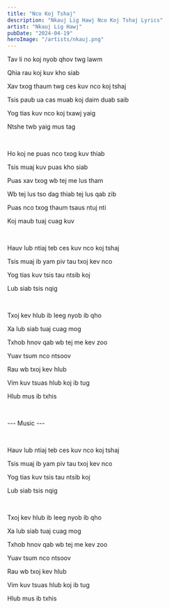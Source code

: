 ```yaml
---
title: "Nco Koj Tshaj"
description: "Nkauj Lig Hawj Nco Koj Tshaj Lyrics"
artist: "Nkauj Lig Hawj"
pubDate: "2024-04-19"
heroImage: "/artists/nkauj.png"
---
```


Tav li no koj nyob qhov twg lawm

Qhia rau koj kuv kho siab

Xav txog thaum twg ces kuv nco koj tshaj

Tsis paub ua cas muab koj daim duab saib

Yog tias kuv nco koj txawj yaig

Ntshe twb yaig mus tag

<br />

Ho koj ne puas nco txog kuv thiab

Tsis muaj kuv puas kho siab

Puas xav txog wb tej me lus tham

Wb tej lus tso dag thiab tej lus qab zib

Puas nco txog thaum tsaus ntuj nti

Koj maub tuaj cuag kuv

<br />

Hauv lub ntiaj teb ces kuv nco koj tshaj

Tsis muaj ib yam piv tau txoj kev nco

Yog tias kuv tsis tau ntsib koj

Lub siab tsis nqig

<br />

Txoj kev hlub ib leeg nyob ib qho

Xa lub siab tuaj cuag mog

Txhob hnov qab wb tej me kev zoo

Yuav tsum nco ntsoov

Rau wb txoj kev hlub

Vim kuv tsuas hlub koj ib tug

Hlub mus ib txhis

<br />

--- Music ---

<br />

Hauv lub ntiaj teb ces kuv nco koj tshaj

Tsis muaj ib yam piv tau txoj kev nco

Yog tias kuv tsis tau ntsib koj

Lub siab tsis nqig

<br />

Txoj kev hlub ib leeg nyob ib qho

Xa lub siab tuaj cuag mog

Txhob hnov qab wb tej me kev zoo

Yuav tsum nco ntsoov

Rau wb txoj kev hlub

Vim kuv tsuas hlub koj ib tug

Hlub mus ib txhis
